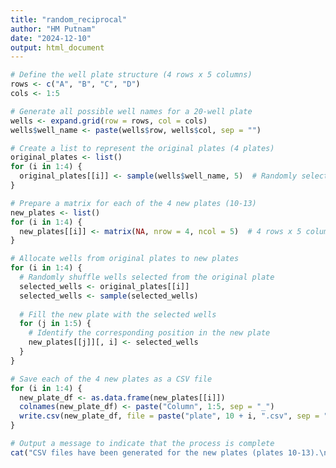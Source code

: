 ```yaml
---
title: "random_reciprocal"
author: "HM Putnam"
date: "2024-12-10"
output: html_document
---
```



```r
# Define the well plate structure (4 rows x 5 columns)
rows <- c("A", "B", "C", "D")
cols <- 1:5

# Generate all possible well names for a 20-well plate
wells <- expand.grid(row = rows, col = cols)
wells$well_name <- paste(wells$row, wells$col, sep = "")

# Create a list to represent the original plates (4 plates)
original_plates <- list()
for (i in 1:4) {
  original_plates[[i]] <- sample(wells$well_name, 5)  # Randomly select 5 wells
}

# Prepare a matrix for each of the 4 new plates (10-13)
new_plates <- list()
for (i in 1:4) {
  new_plates[[i]] <- matrix(NA, nrow = 4, ncol = 5)  # 4 rows x 5 columns
}

# Allocate wells from original plates to new plates
for (i in 1:4) {
  # Randomly shuffle wells selected from the original plate
  selected_wells <- original_plates[[i]]
  selected_wells <- sample(selected_wells)
  
  # Fill the new plate with the selected wells
  for (j in 1:5) {
    # Identify the corresponding position in the new plate
    new_plates[[j]][, i] <- selected_wells
  }
}

# Save each of the 4 new plates as a CSV file
for (i in 1:4) {
  new_plate_df <- as.data.frame(new_plates[[i]])
  colnames(new_plate_df) <- paste("Column", 1:5, sep = "_")
  write.csv(new_plate_df, file = paste("plate", 10 + i, ".csv", sep = ""), row.names = FALSE)
}

# Output a message to indicate that the process is complete
cat("CSV files have been generated for the new plates (plates 10-13).\n")

```
